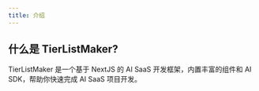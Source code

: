 ```yaml
---
title: 介绍
---
```


## 什么是 TierListMaker?

TierListMaker 是一个基于 NextJS 的 AI SaaS 开发框架，内置丰富的组件和 AI SDK，帮助你快速完成 AI SaaS 项目开发。
